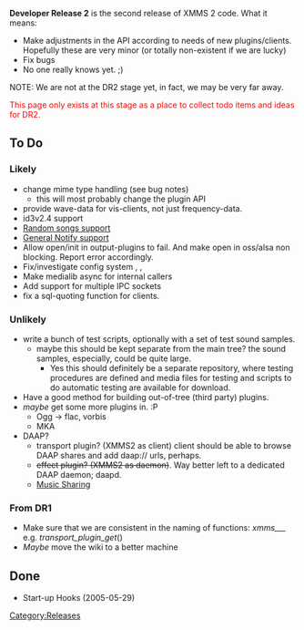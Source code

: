 {{Navbar}}

'''Developer Release 2''' is the second release of XMMS 2 code. What it means:

* Make adjustments in the API according to needs of new plugins/clients. Hopefully these are very minor (or totally non-existent if we are lucky)
* Fix bugs
* No one really knows yet. ;)

NOTE: We are not at the DR2 stage yet, in fact, we may be very far away.

<span style="color: red">This page only exists at this stage as a place to collect todo items and ideas for DR2.</span>

== To Do ==

=== Likely ===
* change mime type handling {{Bug|65}} (see bug notes)
** this will most probably change the plugin API
* provide wave-data for vis-clients, not just frequency-data. {{Bug|192}}
* id3v2.4 support {{Bug|152}}
* [[Random songs support]] {{Bug|90}}
* [[General Notify support]] {{Bug|50}}
* Allow open/init in output-plugins to fail. And make open in oss/alsa non blocking. Report error accordingly. {{Bug|191}}
* Fix/investigate config system {{Bug|99}}, {{Bug|97}}, {{Bug|19}}
* Make medialib async for internal callers {{Bug|190}}
* Add support for multiple IPC sockets {{Bug|89}}
* fix a sql-quoting function for clients.

=== Unlikely ===
* write a bunch of test scripts, optionally with a set of test sound samples.
** maybe this should be kept separate from the main tree? the sound samples, especially, could be quite large.
*** Yes this should definitely be a separate repository, where testing procedures are defined and media files for testing and scripts to do automatic testing are available for download.
* Have a good method for building out-of-tree (third party) plugins.
* ''maybe'' get some more plugins in. :P
** Ogg -> flac, vorbis
** MKA
* DAAP?
** transport plugin? (XMMS2 as client) client should be able to browse DAAP shares and add daap:// urls, perhaps.
** <strike>effect plugin? (XMMS2 as daemon)</strike>. Way better left to a dedicated DAAP daemon; daapd.
** [[Music Sharing]]

=== From DR1 ===
* Make sure that we are consistent in the naming of functions: ''xmms_<module>_<submodule>_<operation>'' e.g. ''transport_plugin_get''()
* ''Maybe'' move the wiki to a better machine

== Done ==
* Start-up Hooks (2005-05-29)

[[Category:Releases]]